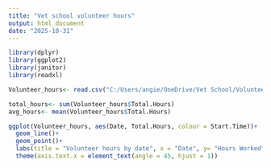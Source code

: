 ---
title: "Vet school volunteer hours"
output: html_document
date: "2025-10-31"
---

```{r}
library(dplyr)
library(ggplot2)
library(janitor)
library(readxl)

```


```{r setup, include=FALSE}
Volunteer_hours<- read.csv("C:/Users/angie/OneDrive/Vet School/Volunteer Vet Hours Log.csv")

```


```{r}
total_hours<- sum(Volunteer_hours$Total.Hours)
avg_hours<- mean(Volunteer_hours$Total.Hours)
```

```{r}
ggplot(Volunteer_hours, aes(Date, Total.Hours, colour = Start.Time))+
  geom_line()+
  geom_point()+
  labs(title = "Volunteer hours by date", x = "Date", y= "Hours Worked")+
  theme(axis.text.x = element_text(angle = 45, hjust = 1))
```

